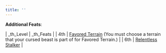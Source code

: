 ```yaml
---
title: ''
---
```


**Additional Feats**:

| _th_Level | _th_Feats |
| 4th | [Favored Terrain](https://2e.aonprd.com/Feats.aspx?ID=495) (You must choose a terrain that your cursed beast is part of for Favored Terrain.) |
| 6th | [Relentless Stalker](https://2e.aonprd.com/Feats.aspx?ID=867) |


